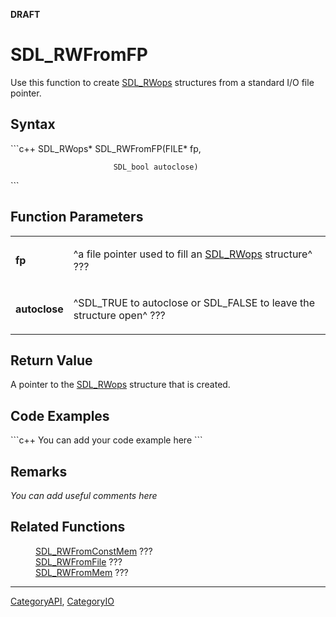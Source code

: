 <!-- pragma section-numbers off -->
<!-- pragma disable-camelcase -->
'''DRAFT'''

= SDL_RWFromFP =
Use this function to create [[SDL_RWops]] structures from a standard I/O file pointer.


== Syntax ==
```c++
SDL_RWops* SDL_RWFromFP(FILE*    fp,
                        SDL_bool autoclose)
```

== Function Parameters ==
{|
|'''fp'''
|^a file pointer used to fill an [[SDL_RWops]] structure^ ???
|-
|'''autoclose'''
|^SDL_TRUE to autoclose or SDL_FALSE to leave the structure open^ ???
|}

== Return Value ==
A pointer to the [[SDL_RWops]] structure that is created.

== Code Examples ==
```c++
You can add your code example here
```

== Remarks ==
''You can add useful comments here''

== Related Functions ==
:[[SDL_RWFromConstMem]] ???
:[[SDL_RWFromFile]] ???
:[[SDL_RWFromMem]] ???

----
[[CategoryAPI]], [[CategoryIO]]
